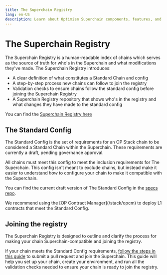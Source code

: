 ```yaml
---
title: The Superchain Registry
lang: en-US
description: Learn about Optimism Superchain components, features, and roadmap.
---
```



# The Superchain Registry

The Superchain Registry is a human-readable index of chains which serves as the source of truth for who's in the Superchain and what modifications they've made. The Superchain Registry introduces:

*   A clear definition of what constitutes a Standard Chain and config
*   A step-by-step process new chains can follow to join the registry
*   Validation checks to ensure chains follow the standard config before joining the Superchain Registry
*   A Superchain Registry repository that shows who's in the registry and what changes they have made to the standard config

You can find the [Superchain Registry here](https://github.com/ethereum-optimism/superchain-registry)

## The Standard Config

The Standard Config is the set of requirements for an OP Stack chain to be considered a Standard Chain within the Superchain. These requirements are currently a draft, pending governance approval.

All chains must meet this config to meet the inclusion requirements for The Superchain. This config isn't meant to exclude chains, but instead make it easier to understand *how* to configure your chain to make it compatible with the Superchain.

You can find the current draft version of The Standard Config in the [specs repo](https://specs.optimism.io/protocol/configurability.html#op-stack-configurability).

<Callout type="info">
  We recommend using the [OP Contract Manager](/stack/opcm) to deploy L1 contracts that meet the Standard Config.
</Callout>

## Joining the registry

The Superchain Registry is designed to outline and clarify the process for making your chain Superchain-compatible and joining the registry.

If your chain meets the Standard Config requirements, [follow the steps in this guide](https://github.com/ethereum-optimism/superchain-registry/blob/main/docs/add-chain.md) to submit a pull request and join the Superchain. This guide will help you set up your chain, create your environment, and run all the validation checks needed to ensure your chain is ready to join the registry.
